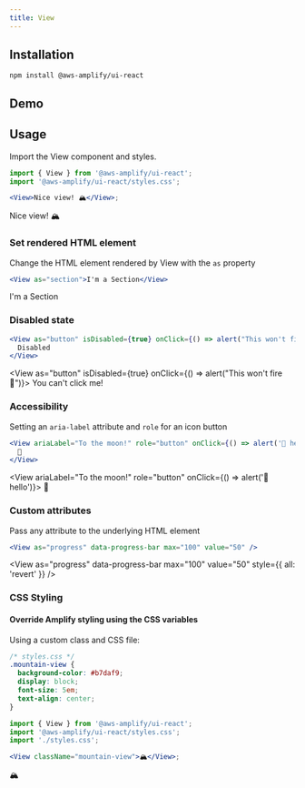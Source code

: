 ```yaml
---
title: View
---
```



## Installation

```
npm install @aws-amplify/ui-react
```

## Demo

<ViewDemo />

## Usage

Import the View component and styles.

```jsx
import { View } from '@aws-amplify/ui-react';
import '@aws-amplify/ui-react/styles.css';

<View>Nice view! 🏔</View>;
```

<View>Nice view! 🏔</View>

### Set rendered HTML element

Change the HTML element rendered by View with the `as` property

```jsx
<View as="section">I'm a Section</View>
```

<View as="section">I'm a Section</View>

### Disabled state

```jsx
<View as="button" isDisabled={true} onClick={() => alert("This won't fire 🚫")}>
  Disabled
</View>
```

<View as="button" isDisabled={true} onClick={() => alert("This won't fire 🚫")}>
  You can't click me!
</View>

### Accessibility

Setting an `aria-label` attribute and `role` for an icon button

```jsx
<View ariaLabel="To the moon!" role="button" onClick={() => alert('👋 hello')}>
  🚀
</View>
```

<View ariaLabel="To the moon!" role="button" onClick={() => alert('👋 hello')}>
  🚀
</View>

### Custom attributes

Pass any attribute to the underlying HTML element

```jsx
<View as="progress" data-progress-bar max="100" value="50" />
```

<View
  as="progress"
  data-progress-bar
  max="100"
  value="50"
  style={{ all: 'revert' }}
/>

### CSS Styling

#### Override Amplify styling using the CSS variables

Using a custom class and CSS file:

```css
/* styles.css */
.mountain-view {
  background-color: #b7daf9;
  display: block;
  font-size: 5em;
  text-align: center;
}
```

```jsx
import { View } from '@aws-amplify/ui-react';
import '@aws-amplify/ui-react/styles.css';
import './styles.css';

<View className="mountain-view">🏔</View>;
```

<View className="mountain-view">🏔</View>

